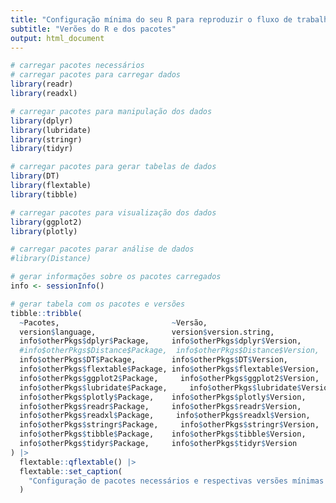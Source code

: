 ```yaml
---
title: "Configuração mínima do seu R para reproduzir o fluxo de trabalho"
subtitle: "Verões do R e dos pacotes"
output: html_document
---
```


```r
# carregar pacotes necessários
# carregar pacotes para carregar dados
library(readr)
library(readxl)

# carregar pacotes para manipulação dos dados
library(dplyr)
library(lubridate)
library(stringr)
library(tidyr)

# carregar pacotes para gerar tabelas de dados
library(DT)
library(flextable)
library(tibble)

# carregar pacotes para visualização dos dados
library(ggplot2)
library(plotly)

# carregar pacotes parar análise de dados
#library(Distance)

# gerar informações sobre os pacotes carregados
info <- sessionInfo()

# gerar tabela com os pacotes e versões
tibble::tribble(
  ~Pacotes,                         ~Versão,
  version$language,                 version$version.string,
  info$otherPkgs$dplyr$Package,     info$otherPkgs$dplyr$Version,
  #info$otherPkgs$Distance$Package,  info$otherPkgs$Distance$Version,
  info$otherPkgs$DT$Package,        info$otherPkgs$DT$Version,
  info$otherPkgs$flextable$Package, info$otherPkgs$flextable$Version,
  info$otherPkgs$ggplot2$Package,     info$otherPkgs$ggplot2$Version,
  info$otherPkgs$lubridate$Package,     info$otherPkgs$lubridate$Version,
  info$otherPkgs$plotly$Package,    info$otherPkgs$plotly$Version,
  info$otherPkgs$readr$Package,     info$otherPkgs$readr$Version,
  info$otherPkgs$readxl$Package,     info$otherPkgs$readxl$Version,
  info$otherPkgs$stringr$Package,     info$otherPkgs$stringr$Version,
  info$otherPkgs$tibble$Package,    info$otherPkgs$tibble$Version,
  info$otherPkgs$tidyr$Package,     info$otherPkgs$tidyr$Version
) |> 
  flextable::qflextable() |> 
  flextable::set_caption(
    "Configuração de pacotes necessários e respectivas versões mínimas que devem ser utilizadas para reproduzir os códigos"
  )
```
